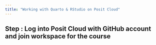 ```yaml
---
title: "Working with Quarto & RStudio on Posit Cloud"
---
```



## Step : Log into Posit Cloud with GitHub account and join workspace for the course
